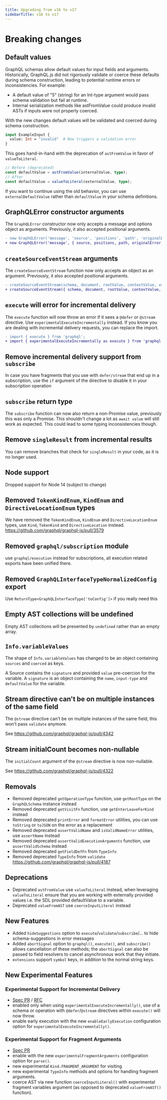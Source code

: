 ```yaml
---
title: Upgrading from v16 to v17
sidebarTitle: v16 to v17
---
```



# Breaking changes

## Default values

GraphQL schemas allow default values for input fields and arguments. Historically, GraphQL.js did not rigorously validate or coerce these
defaults during schema construction, leading to potential runtime errors or inconsistencies. For example:

- A default value of "5" (string) for an Int-type argument would pass schema validation but fail at runtime.
- Internal serialization methods like astFromValue could produce invalid ASTs if inputs were not properly coerced.

With the new changes default values will be validated and coerced during schema construction.

```graphql
input ExampleInput {
  value: Int = "invalid"  # Now triggers a validation error
}
```

This goes hand-in-hand with the deprecation of `astFromValue` in favor of `valueToLiteral`.

```ts
// Before (deprecated)
const defaultValue = astFromValue(internalValue, type);
// After
const defaultValue = valueToLiteral(externalValue, type);
```

If you want to continue using the old behavior, you can use `externalDefaultValue` rather than `defaultValue` in your schema definitions.

## GraphQLError constructor arguments

The `GraphQLError` constructor now only accepts a message and options object as arguments. Previously, it also accepted positional arguments.

```diff
- new GraphQLError('message', 'source', 'positions', 'path', 'originalError', 'extensions');
+ new GraphQLError('message', { source, positions, path, originalError, extensions });
```

## `createSourceEventStream` arguments

The `createSourceEventStream` function now only accepts an object as an argument. Previously, it also accepted positional arguments.

```diff
- createSourceEventStream(schema, document, rootValue, contextValue, variableValues, operationName);
+ createSourceEventStream({ schema, document, rootValue, contextValue, variableValues, operationName });
```

## `execute` will error for incremental delivery

The `execute` function will now throw an error if it sees a `@defer` or `@stream` directive. Use `experimentalExecuteIncrementally` instead.
If you know you are dealing with incremental delivery requests, you can replace the import.

```diff
- import { execute } from 'graphql';
+ import { experimentalExecuteIncrementally as execute } from 'graphql';
```

## Remove incremental delivery support from `subscribe`

In case you have fragments that you use with `defer/stream` that end up in a subscription,
use the `if` argument of the directive to disable it in your subscription operation

## `subscribe` return type

The `subscribe` function can now also return a non-Promise value, previously this was only a Promise.
This shouldn't change a lot as `await value` will still work as expected. This could lead to
some typing inconsistencies though.

## Remove `singleResult` from incremental results

You can remove branches that check for `singleResult` in your code, as it is no longer used.

## Node support

Dropped support for Node 14 (subject to change)

## Removed `TokenKindEnum`, `KindEnum` and `DirectiveLocationEnum` types

We have removed the `TokenKindEnum`, `KindEnum` and `DirectiveLocationEnum` types,
use `Kind`, `TokenKind` and `DirectiveLocation` instead. https://github.com/graphql/graphql-js/pull/3579

## Removed `graphql/subscription` module

use `graphql/execution` instead for subscriptions, all execution related exports have been
unified there.

## Removed `GraphQLInterfaceTypeNormalizedConfig` export

Use `ReturnType<GraphQLInterfaceType['toConfig']>` if you really need this

## Empty AST collections will be undefined

Empty AST collections will be presented by `undefined` rather than an empty array.

## `Info.variableValues`

The shape of `Info.variableValues` has changed to be an object containing
`sources` and `coerced` as keys.

A Source contains the `signature` and provided `value` pre-coercion for the
variable. A `signature` is an object containing the `name`, `input-type` and
`defaultValue` for the variable.

## Stream directive can't be on multiple instances of the same field

The `@stream` directive can't be on multiple instances of the same field,
this won't pass `validate` anymore.

See https://github.com/graphql/graphql-js/pull/4342

## Stream initialCount becomes non-nullable

The `initialCount` argument of the `@stream` directive is now non-nullable.

See https://github.com/graphql/graphql-js/pull/4322


## Removals

- Removed deprecated `getOperationType` function, use `getRootType` on the `GraphQLSchema` instance instead
- Removed deprecated `getVisitFn` function, use `getEnterLeaveForKind` instead
- Removed deprecated `printError` and `formatError` utilities, you can use `toString` or `toJSON` on the error as a replacement
- Removed deprecated `assertValidName` and `isValidNameError` utilities, use `assertName` instead
- Removed deprecated `assertValidExecutionArguments` function, use `assertValidSchema` instead
- Removed deprecated `getFieldDefFn` from `TypeInfo`
- Removed deprecated `TypeInfo` from `validate` https://github.com/graphql/graphql-js/pull/4187

## Deprecations

- Deprecated  `astFromValue` use `valueToLiteral` instead, when leveraging `valueToLiteral` ensure
  that you are working with externally provided values i.e. the SDL provided defaultValue to a variable.
- Deprecated `valueFromAST` use `coerceInputLiteral` instead

## New Features

- Added `hideSuggestions` option to `execute`/`validate`/`subscribe`/... to hide schema-suggestions in error messages
- Added `abortSignal` option to `graphql()`, `execute()`, and `subscribe()` allows cancellation of these methods;
  the `abortSignal` can also be passed to field resolvers to cancel asynchronous work that they initiate.
- `extensions` support `symbol` keys, in addition to the normal string keys.

## New Experimental Features

### Experimental Support for Incremental Delivery

- [Spec PR](https://github.com/graphql/graphql-spec/pull/1110) / [RFC](https://github.com/graphql/graphql-wg/blob/main/rfcs/DeferStream.md)
- enabled only when using `experimentalExecuteIncrementally()`, use of a schema or operation with `@defer`/`@stream` directives within `execute()` will now throw.
- enable early execution with the new `enableEarlyExecution` configuration option for `experimentalExecuteIncrementally()`.

### Experimental Support for Fragment Arguments

- [Spec PR](https://github.com/graphql/graphql-spec/pull/1081)
- enable with the new `experimentalFragmentArguments` configuration option for `parse()`.
- new experimental `Kind.FRAGMENT_ARGUMENT` for visiting
- new experimental `TypeInfo` methods and options for handling fragment arguments.
- coerce AST via new function `coerceInputLiteral()` with experimental fragment variables argument (as opposed to deprecated `valueFromAST()` function).
